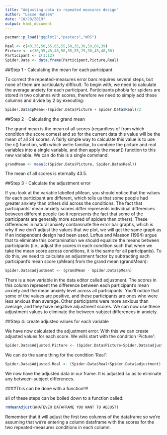 ```yaml
---
title: "Adjusting data in repeated measures design"
author: "Lasse Hansen"
date: "10/28/2019"
output: html_document
---
```


```r
pacman::p_load("ggplot2","pastecs","WRS")
```

```r
Real <- c(40,35,50,55,65,55,50,35,30,50,60,39)
Picture <- c(30,35,45,40,50,35,55,25,30,45,40,50)
Participant <- c(1:12)
Spider.Data <- data.frame(Participant,Picture,Real)
```

##Step 1 - Calculating the mean for each participant

To correct the repeated-measures error bars requires several steps, but none of them are particularly difficult. To begin with, we need to calculate the average anxiety for each participant. Participants phobia for spiders are stored in two columns with scores, therefore we need to simply add these columns and divide by 2 by executing:


```r
Spider.Data$pMean<-(Spider.Data$Picture + Spider.Data$Real)/2
```

##Step 2 - Calculating the grand mean

The grand mean is the mean of all scores (regardless of from which condition the score comes) and so for the current data this value will be the mean of all 24 scores. A fairly simple way to calculate this value is to use the c() function, with which we’re familiar, to combine the picture and real variables into a single variable, and then apply the mean() function to this new variable. We can do this is a single command:

```r
grandMean <- mean(c(Spider.Data$Picture, Spider.Data$Real))
```

The mean of all scores is eternally 43.5.

##Step 3 - Calculate the adjustment error


If you look at the variable labelled pMean, you should notice that the values for each participant are different, which tells us that some people had greater anxiety than others did across the conditions. The fact that participants’ mean anxiety scores differ represents individual differences between different people (so it represents the fact that some of the participants are generally more scared of spiders than others). These differences in natural anxiety contaminate the error bar graphs, which is why if we don’t adjust the values that we plot, we will get the same graph as if an independent design had been used. Loftus and Masson (1994) argue that to eliminate this contamination we should equalize the means between participants (i.e., adjust the scores in each condition such that when we take the mean score across conditions, it is the same for all participants). To do this, we need to calculate an adjustment factor by subtracting each participant’s mean score (pMean) from the grand mean (grandMean):

```r
Spider.Data$adjustment <- (grandMean - Spider.Data$pMean)
```

There is a new variable in the data editor called adjustment. The scores in this column represent the difference between each participant’s mean anxiety and the mean anxiety level across all participants. You’ll notice that some of the values are positive, and these participants are ones who were less anxious than average. Other participants were more anxious than average, and they have negative adjustment scores. We can now use these adjustment values to eliminate the between-subject differences in anxiety.

##Step 4: create adjusted values for each variable

We have now calculated the adjustment error. With this we can create adjusted values for each score. We wills start with the condition 'Picture':

```r
Spider.Data$Adjusted.Picture <- (Spider.Data$Picture+Spider.Data$adjustment)
```

We can do the same thing for the condition 'Real':

```r
Spider.Data$Adjusted.Real <- (Spider.Data$Real+Spider.Data$adjustment)
```

We now have the adjusted data in our frame. It is adjusted so as to eliminate any between-subject differences.

####This can be done with a function!!!!

all of these steps can be boiled down to a function called:

```r
rmMeanAdjust(WHATEVER DATAFRAME YOU WANT TO ADJUST)
```

Remember that it will adjust the first two columns of the dataframe
so we’re assuming that we’re entering a column dataframe with the scores for the two repeated-measures conditions in each column.



